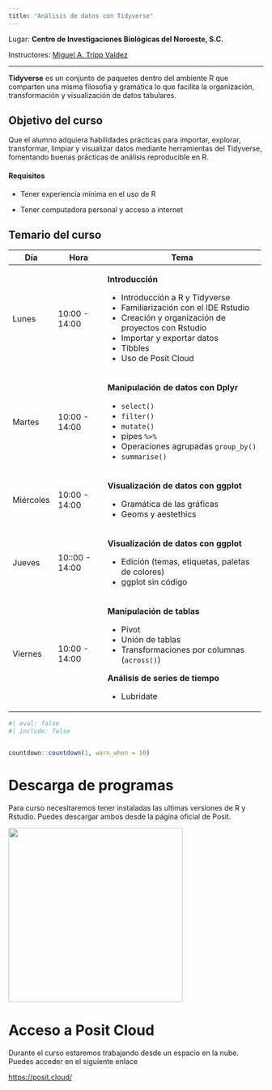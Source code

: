 ---
title: "Análisis de datos con Tidyverse"
---

Lugar: **Centro de Investigaciones Biológicas del Noroeste, S.C.**

Instructores: [Miguel A. Tripp Valdez](https://migueltrippcv.netlify.app/)

------------------------------------------------------------------------

**Tidyverse** es un conjunto de paquetes dentro del ambiente R que comparten una misma filosofía y gramática lo que facilita la organización, transformación y visualización de datos tabulares.

::: {.callout-tip icon="false"}
## Objetivo del curso

Que el alumno adquiera habilidades prácticas para importar, explorar, transformar, limpiar y visualizar datos mediante herramientas del Tidyverse, fomentando buenas prácticas de análisis reproducible en R.
:::

#### Requisitos

-   Tener experiencia mínima en el uso de R

-   Tener computadora personal y acceso a internet

## Temario del curso

+-----------+----------------+------------------------------------------------------+
| Día       | Hora           | Tema                                                 |
+===========+================+======================================================+
| Lunes     | 10:00 - 14:00  | **Introducción**                                     |
|           |                |                                                      |
|           |                | -   Introducción a R y Tidyverse                     |
|           |                | -   Familiarización con el IDE Rstudio               |
|           |                | -   Creación y organización de proyectos con Rstudio |
|           |                | -   Importar y exportar datos                        |
|           |                | -   Tibbles                                          |
|           |                | -   Uso de Posit Cloud                               |
+-----------+----------------+------------------------------------------------------+
| Martes    | 10:00 - 14:00  | **Manipulación de datos con Dplyr**                  |
|           |                |                                                      |
|           |                | -   `select()`                                       |
|           |                | -   `filter()`                                       |
|           |                | -   `mutate()`                                       |
|           |                | -   pipes `%>%`                                      |
|           |                | -   Operaciones agrupadas `group_by()`               |
|           |                | -   `summarise()`                                    |
+-----------+----------------+------------------------------------------------------+
| Miércoles | 10:00 - 14:00  | **Visualización de datos con ggplot**                |
|           |                |                                                      |
|           |                | -   Gramática de las gráficas                        |
|           |                | -   Geoms y aestethics                               |
+-----------+----------------+------------------------------------------------------+
| Jueves    | 10::00 - 14:00 | **Visualización de datos con ggplot**                |
|           |                |                                                      |
|           |                | -   Edición (temas, etiquetas, paletas de colores)   |
|           |                | -   ggplot sin código                                |
+-----------+----------------+------------------------------------------------------+
| Viernes   | 10:00 - 14:00  | **Manipulación de tablas**                           |
|           |                |                                                      |
|           |                | -   Pivot                                            |
|           |                | -   Unión de tablas                                  |
|           |                | -   Transformaciones por columnas (`across()`)       |
|           |                |                                                      |
|           |                | **Análisis de series de tiempo**                     |
|           |                |                                                      |
|           |                | -   Lubridate                                        |
+-----------+----------------+------------------------------------------------------+

```{r}
#| eval: false
#| include: false


countdown::countdown(1, warn_when = 10)
```

# Descarga de programas

Para curso necesitaremos tener instaladas las ultimas versiones de R y Rstudio. Puedes descargar ambos desde la página oficial de Posit.

[![](slides/img/posit_logo.png){fig-align="center" width="344"}](https://posit.co/download/rstudio-desktop/)

# Acceso a Posit Cloud

Durante el curso estaremos trabajando desde un espacio en la nube. Puedes acceder en el siguiente enlace

[https://posit.cloud/](https://posit.cloud/){target="_blank"}
